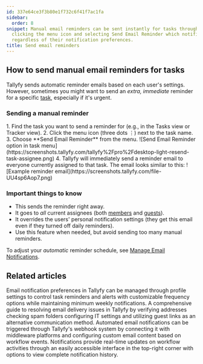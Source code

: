 ```yaml
---
id: 337e64ce3f3b80e1f732c6f41f7ac1fa
sidebar:
  order: 8
snippet: Manual email reminders can be sent instantly for tasks through Tallyfy by
  clicking the menu icon and selecting Send Email Reminder which notifies all assignees
  regardless of their notification preferences.
title: Send email reminders
---
```



## How to send manual email reminders for tasks

Tallyfy sends automatic reminder emails based on each user's settings. However, sometimes you might want to send an *extra, immediate* reminder for a specific [task](/products/pro/tracking-and-tasks/tasks/), especially if it's urgent.

### Sending a manual reminder

<Steps>
1. Find the task you want to send a reminder for (e.g., in the Tasks view or Tracker view).
2. Click the menu icon (three dots ⋮) next to the task name.
3. Choose **Send Email Reminder** from the menu.
   ![Send Email Reminder option in task menu](https://screenshots.tallyfy.com/tallyfy%2Fpro%2Fdesktop-light-resend-task-assignee.png)
4. Tallyfy will immediately send a reminder email to everyone currently assigned to that task.
The email looks similar to this:
   ![Example reminder email](https://screenshots.tallyfy.com/file-UU4sp6Aop7.png)
</Steps>

### Important things to know

*   This sends the reminder right away.
*   It goes to *all* current assignees (both [members](/products/pro/documenting/members/) and [guests](/products/pro/documenting/guests/)).
*   It overrides the users' personal notification settings (they get this email even if they turned off daily reminders).
*   Use this feature when needed, but avoid sending too many manual reminders.

To adjust your *automatic* reminder schedule, see [Manage Email Notifications](/products/pro/settings/personal-settings/how-can-i-manage-email-notifications-in-tallyfy/).


## Related articles
<CardGrid>
<LinkTitleCard header="<b>Personal Settings > Manage email notifications</b>" href="/products/pro/settings/personal-settings/how-can-i-manage-email-notifications-in-tallyfy/" > Email notification preferences in Tallyfy can be managed through profile settings to control task reminders and alerts with customizable frequency options while maintaining minimum weekly notifications. </LinkTitleCard>
<LinkTitleCard header="<b>Support > Not receiving emails from Tallyfy</b>" href="/products/pro/miscellaneous/support/not-receiving-emails-from-tallyfy-how-to-troubleshoot/" > A comprehensive guide to resolving email delivery issues in Tallyfy by verifying addresses checking spam folders configuring IT settings and utilizing guest links as an alternative communication method. </LinkTitleCard>
<LinkTitleCard header="<b>Webhooks > Send emails using webhooks</b>" href="/products/pro/integrations/webhooks/how-can-i-send-emails-using-webhooks-in-tallyfy/" > Automated email notifications can be triggered through Tallyfy's webhook system by connecting it with middleware platforms and configuring custom email content based on workflow events. </LinkTitleCard>
<LinkTitleCard header="<b>Tracking And Tasks > Check notifications</b>" href="/products/pro/tracking-and-tasks/how-can-i-view-notifications-in-tallyfy/" > Notifications provide real-time updates on workflow activities through an easily accessible interface in the top-right corner with options to view complete notification history. </LinkTitleCard>
</CardGrid>